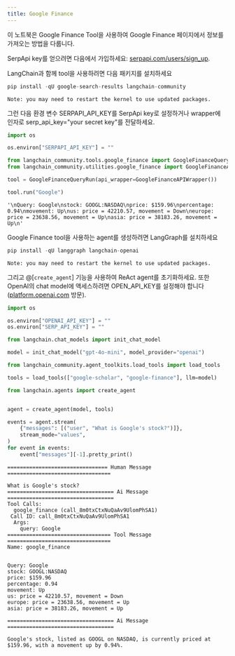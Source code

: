 ```yaml
---
title: Google Finance
---
```


이 노트북은 Google Finance Tool을 사용하여 Google Finance 페이지에서 정보를 가져오는 방법을 다룹니다.

SerpApi key를 얻으려면 다음에서 가입하세요: [serpapi.com/users/sign_up](https://serpapi.com/users/sign_up).

LangChain과 함께 tool을 사용하려면 다음 패키지를 설치하세요

```python
pip install -qU google-search-results langchain-community
```

```output
Note: you may need to restart the kernel to use updated packages.
```

그런 다음 환경 변수 SERPAPI_API_KEY를 SerpApi key로 설정하거나 wrapper에 인자로 serp_api_key="your secret key"를 전달하세요.

```python
import os

os.environ["SERPAPI_API_KEY"] = ""
```

```python
from langchain_community.tools.google_finance import GoogleFinanceQueryRun
from langchain_community.utilities.google_finance import GoogleFinanceAPIWrapper

tool = GoogleFinanceQueryRun(api_wrapper=GoogleFinanceAPIWrapper())
```

```python
tool.run("Google")
```

```output
'\nQuery: Google\nstock: GOOGL:NASDAQ\nprice: $159.96\npercentage: 0.94\nmovement: Up\nus: price = 42210.57, movement = Down\neurope: price = 23638.56, movement = Up\nasia: price = 38183.26, movement = Up\n'
```

Google Finance tool을 사용하는 agent를 생성하려면 LangGraph를 설치하세요

```python
pip install -qU langgraph langchain-openai
```

```output
Note: you may need to restart the kernel to use updated packages.
```

그리고 @[`create_agent`] 기능을 사용하여 ReAct agent를 초기화하세요. 또한 OpenAI의 chat model에 액세스하려면 OPEN_API_KEY를 설정해야 합니다([platform.openai.com](https://platform.openai.com) 방문).

```python
import os

os.environ["OPENAI_API_KEY"] = ""
os.environ["SERP_API_KEY"] = ""
```

```python
from langchain.chat_models import init_chat_model

model = init_chat_model("gpt-4o-mini", model_provider="openai")
```

```python
from langchain_community.agent_toolkits.load_tools import load_tools

tools = load_tools(["google-scholar", "google-finance"], llm=model)
```

```python
from langchain.agents import create_agent


agent = create_agent(model, tools)

events = agent.stream(
    {"messages": [("user", "What is Google's stock?")]},
    stream_mode="values",
)
for event in events:
    event["messages"][-1].pretty_print()
```

```output
================================ Human Message =================================

What is Google's stock?
================================== Ai Message ==================================
Tool Calls:
  google_finance (call_8m0txCtxNuQaAv9UlomPhSA1)
 Call ID: call_8m0txCtxNuQaAv9UlomPhSA1
  Args:
    query: Google
================================= Tool Message =================================
Name: google_finance


Query: Google
stock: GOOGL:NASDAQ
price: $159.96
percentage: 0.94
movement: Up
us: price = 42210.57, movement = Down
europe: price = 23638.56, movement = Up
asia: price = 38183.26, movement = Up

================================== Ai Message ==================================

Google's stock, listed as GOOGL on NASDAQ, is currently priced at $159.96, with a movement up by 0.94%.
```

```python

```